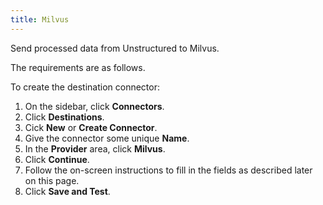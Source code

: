 ```yaml
---
title: Milvus
---
```



<FirstTimeUIDestinationConnector />

Send processed data from Unstructured to Milvus.

The requirements are as follows.


<MilvusPrerequisites />

To create the destination connector:

1. On the sidebar, click **Connectors**.
2. Click **Destinations**.
3. Cick **New** or **Create Connector**.
4. Give the connector some unique **Name**.
5. In the **Provider** area, click **Milvus**.
6. Click **Continue**. 
7. Follow the on-screen instructions to fill in the fields as described later on this page.
8. Click **Save and Test**.


<MilvusFields />